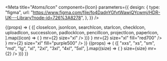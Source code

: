 


<Meta
  title="Atoms/Icon"
  component={Icon}
  parameters={{
    design: {
      type: "figma",
      url: "https://www.figma.com/file/fo4DadnYGfvtWawiQYcwmj/HDR-UK---Library?node-id=726%3A8278",
    },
  }}
/>

<Canvas>
  <Story name="List">
    {(props) => (
      <Card>
        <CardBody>
          {[
            closeIcon,
            jsonIcon,
            searchIcon,
            starIcon,
            checkIcon,
            uploadIcon,
            successIcon,
            padlockIcon,
            pencilIcon,
            projectIcon,
            paperIcon,
          ].map((icon) => (
            <Icon svg={<SVG src={icon} />} mr={2} size="xl" />
          ))}
          <Icon svg={<SVG src={dangerIcon} />} mr={2} size="xl" fill="red700" />
          <Icon
            svg={<SVG src={infoIcon} />}
            mr={2}
            size="xl"
            fill="purple500"
          />
        </CardBody>
      </Card>
    )}
  </Story>
  <Story name="Sizes">
    {(props) => (
      <Card>
        <CardBody>
          {[
            "xxs",
            "xs",
            "sm",
            "md",
            "lg",
            "xl",
            "2xl",
            "3xl",
            "4xl",
            "5xl",
          ].map((size) => (
            <Icon svg={<SVG src={starIcon} />} size={size} mr={2} />
          ))}
        </CardBody>
      </Card>
    )}
  </Story>
</Canvas>
